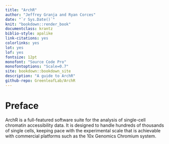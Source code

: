 ```yaml
--- 
title: "ArchR"
author: "Jeffrey Granja and Ryan Corces"
date: "`r Sys.Date()`"
knit: "bookdown::render_book"
documentclass: krantz
biblio-style: apalike
link-citations: yes
colorlinks: yes
lot: yes
lof: yes
fontsize: 12pt
monofont: "Source Code Pro"
monofontoptions: "Scale=0.7"
site: bookdown::bookdown_site
description: "A guide to ArchR"
github-repo: GreenleafLab/ArchR
---
```


# Preface {-}

ArchR is a full-featured software suite for the analysis of single-cell chromatin accessibility data. It is designed to handle hundreds of thousands of single cells, keeping pace with the experimental scale that is achievable with commercial platforms such as the 10x Genomics Chromium system.